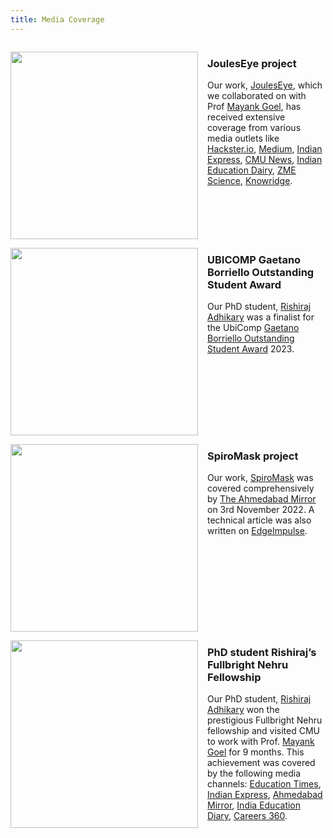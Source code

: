 ```yaml
---
title: Media Coverage
---
```


<head>
<style>
img {
  float: left;
  /* border: 1px solid black; */
  margin: 0px 15px 0px 0px;
  width:300px;
  height:300px;
  object-fit: cover;
}
div{
    width:100%;
    display:inline-block
}
</style>
</head>

<body>

<div class="separator"></div>

<div>
<img src="images/media/JoulesEye_Hackster.io.png" width="400">

### JoulesEye project
Our work, [JoulesEye](https://dl.acm.org/doi/abs/10.1145/3631422), which we collaborated on with Prof [Mayank Goel](http://www.mayankgoel.com/), has received extensive coverage from various media outlets like [Hackster.io](https://www.hackster.io/news/your-wearable-is-lying-to-you-28f2e5f56338), [Medium](https://www.hackster.io/news/your-wearable-is-lying-to-you-28f2e5f56338), [Indian Express](https://indianexpress.com/article/cities/ahmedabad/research-scholar-at-iitgn-develops-device-to-overcome-fitness-monitoring-limitations-9180741/), [CMU News](https://www.cs.cmu.edu/news/2024/jouleseye), [Indian Education Dairy](https://indiaeducationdiary.in/thermal-camera-detects-breathing-patterns-to-enhance-exercise-calorie-estimates/), [ZME Science](https://www.zmescience.com/science/news-science/smartwatch-thermal-camera-calories/), [Knowridge](https://knowridge.com/2024/04/thermal-camera-could-boost-exercise-tracking-accuracy/).
</div>

<div class="separator"></div>

<div>
<img src="images/media/GaetanoAward.png">

### UBICOMP Gaetano Borriello Outstanding Student Award
Our PhD student, [Rishiraj Adhikary](https://rishi-a.github.io) was a finalist for the UbiComp [Gaetano Borriello Outstanding Student Award](https://ubicomp.org/sc/awards.html) 2023.
</div>

<div class="separator"></div>

<div>
<img src="images/media/spiromask-news-1.jpeg">

### SpiroMask project
Our work, [SpiroMask](https://dl.acm.org/doi/10.1145/3570167) was covered comprehensively by [The Ahmedabad Mirror](https://www.ahmedabadmirror.com/iit-gn-researchers-devise-mask-to-measure-lung-health/81846808.html) on 3rd November 2022. A technical article was also written on [EdgeImpulse](https://www.edgeimpulse.com/blog/just-take-a-deep-breath/).
</div>

<div class="separator"></div>

<div>
<img src="images/media/educationtimes-fulbright.png" width="400">

### PhD student Rishiraj's Fullbright Nehru Fellowship
Our PhD student, [Rishiraj Adhikary](https://rishi-a.github.io) won the prestigious Fullbright Nehru fellowship and visited CMU to work with Prof. [Mayank Goel](http://www.mayankgoel.com/) for 9 months. This achievement was covered by the following media channels: [Education Times](https://www.educationtimes.com/article/scholarships/91766182/cross-domain-knowledge-helped-phd-student-get-fullbright-nehru-doctoral-research-fellowship), [Indian Express](https://indianexpress.com/article/cities/ahmedabad/iitgn-phd-scholar-bags-fulbright-nehru-fellowship-7928541/), [Ahmedabad Mirror](https://ahmedabadmirror.com/iitgns-phd-scholar-awarded-fellowship/81833150.html), [India Education Diary](https://indiaeducationdiary.in/iit-gandhinagar-phd-scholar-bags-the-prestigious-fulbright-nehru-doctoral-research-fellowship-2022-23/), [Careers 360](https://news.careers360.com/iit-gandhinagar-computer-science-engineering-phd-scholar-wins-fulbright-nehru-doctoral-research-fellowship-2022-23).
</div>

<div class="separator"></div>
    
</body>